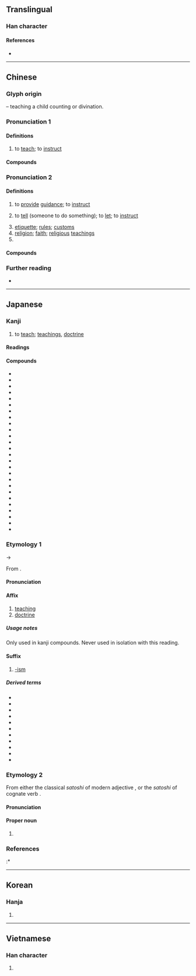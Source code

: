 {{also|敎}}
{{character info}}
==Translingual==
{{stroke order|strokes=11}}

===Han character===
{{Han char|rn=66|rad=攴|as=07|sn=11|four=48440|canj=JDOK|ids=⿰孝攵}}

====References====
* {{Han ref|kx=0472.051|dkj=13213|dj=0823.010|hdz=21459.090|uh=6559|ud=25945|bh=B1D0|bd=45520}}

----

==Chinese==
{{zh-forms|t2=敎|alt=斅/𢽾,𧧿,𤕝}}

===Glyph origin===
{{Han etym}}
{{Han compound|爻|子|攴|alt3=攵|t1=divination|t2=child|t3=teaching cane|c1=p|c2=s|c3=s|ls=psc}} – teaching a child counting or divination.

===Pronunciation 1===
{{zh-pron
|m=jiāo
|m-s=
|dg=җё3
|c=gaau3,gaau1
|c_note=gaau1 - rare
|c-t=
|g=
|h=pfs=kâu
|j=
|md=gá
|mn=kà/kàu
|mn_note=kà - vernacular; kàu - literary
|mn-t=ga3
|w=2kau
|x=
|mc=1
|oc=1,1
|ma=y
|cat=v
}}

====Definitions====
{{zh-hanzi}}

# to [[teach]]; to [[instruct]]
#: {{zh-x|我 來 教{jiāo} 你。|Let me '''teach''' you.}}

====Compounds====
{{zh-der|fold=1|帶教|教書匠|教一識百|白教|教書|罷教|教冊:kà-chheh}}

===Pronunciation 2===
{{zh-pron
|m=jiào
|m-s=
|dg=җё1
|c=gaau3
|c-t=
|g=
|h=pfs=kau
|j=jiau3
|md=gáu
|mn=kà/kàu
|mn_note=kà - vernacular (“to tell someone to do something”); kàu - literary
|mn-t=ga3/gao3
|mn-t_note=ga3 - vernacular; gao3 - literary
|w=2jiau
|x=
|mc=2
|oc=2,2
|ma=y
|cat=v,n,pn
}}

====Definitions====
{{zh-hanzi}}

# to [[provide]] [[guidance]]; to [[instruct]]
# {{lb|zh|obsolete|or|Min Nan}} to [[tell]] (someone to do something); to [[let]]; to [[instruct]]
# [[etiquette]]; [[rules]]; [[customs]]
# [[religion]]; [[faith]]; [[religious]] [[teachings]]
# {{surname|zh}}

====Compounds====
{{zh-der|不教而殺|全真教|反教|副教授|宗教改革|國教|中等教育|性教育|天才教育|圓教|不吝賜教|五教|北方佛教|外教|公教人員|受教|不言之教|世教|候教|佛教|儘教|四教|公民教育|伊斯蘭教|一音教|一神教|佛教音樂|上帝教|三娘教子|感化教育|不吝指教|傳教士|基督教|媽媽教室|保教|八卦教|吳宮教陣|只教|內教|判教|三時教|幫教|在教|平民教育|奉令承教|三教論衡|愛的教育|分流教學|三教九流|回教世界|單一神教|實物教學|品格教育|大學教育|助教|天理教|失教兒童|幼兒教育|律動教學|因材施教|大專教育|名教|就教|弼教|強迫教育|宣教|回教聖戰|傳教|幼稚教育|客座教授|師範教育|希臘教會|出教|工藝教育|太公家教|執教|和丸教子|屢教不改|家庭教育|少調失教|家教|宗教自由|宗教學|主教|九流三教|宮教|宗教音樂|宗教戰爭|宗教|大主教|三階教|學校教育|學前教育|孔教|幼教|便教|多神教|女子教育|基礎教育|垂教|叨教|天主教|大同教|婆羅門教|希臘正教|布教|初等教育|基本教練|大乘佛教|分教|印度教|寓教於樂|勞動教養|在職教育|國民教育|回教|單式教學|建教合作|喇嘛教|回教徒|天方教|可教性|原始佛教|吃教|十二分教|勞工教育|健康教育|三教|多語教育|不教而誅|教程|有教無類|掌教|民眾教育|教育工學|教頭|教猱升木|教育哲學|教授學|教案|教戰守策|殖民教育|教務長|桃李之教|教學節目|教席|教育學|教育費|法教|教育商數|教誨|教育愛|教具|校外教學|教育小說|教育召集|教會|教學法|教育行政|教宗|教育輔導|教令|教派|白蓮教|教學目標|視聽教育|教員|淑教流徽|教習|教育視導|拜教|教義|教育程度|拜火教|教場|教唆犯|教官|教友|教坊司|打罵教育|教科書|教門|教皇|教鞭|教師|教育家|教讀|教士|活教材|教育|矩教|教育媒體|教規|教師節|教育宗旨|明恥教戰|教育學程|教督|成人教育|教育計畫|教練|景教|禮教|教學電視|教澤|教坊|教主|生聚教訓|空中教學|移樽就教|殺彘教子|教育部|教首|新教|教導|教徒|禮教吃人|普及教育|敷教|神道設教|社會教育|社教|教練團|直教|教學相長|樞機主教|教條主義|教學計劃|敷教明倫|教唆罪|熊丸之教|教坊記|漸教|教育局|白衣教練|教養|特教|摩尼教|扑作教刑|異教|教職員|拜物教|生活教育|有分教|政教合一|施教|理教|教育經費|教辭|玄教|教養院|特殊教育|教務|教澤永懷|火教|波斯教|猶太教|教堂|承教|政教|教孝月|教益|教條|教育制度|教無常師|教室|拉丁教會|教學醫院|教師會館|教會學校|相夫教子|教安|清真教|教唆|教父哲學|明刑弼教|教練機|教化|教練車|教育史|沒調教|摩門教|教務主任|教子有方|求教|教師甄試|正教|教授|權威管教|教材|普通教育|教學|東正教|明教|教誨師|教訓|教育會|教育團體|教父|教法|教正|教本|教師證書|殉教|教外別傳|教廷|祆教|推廣教育|指教|教諭|母教|文教|清教徒|親子教養|軍事教育|耶穌教|道德教育|義務教育|總教練|職業教育|道教|領教|錫克教|西藏佛教|賜教|英國國教|通才教育|邦教|終身教育|紅衣主教|羅馬公教|莫教|羅祖教|說教|聲教|黃教|親職教育|陰教|花教|電腦教學|諄諄教導|高等教育|高教|諄諄教誨|騎士教育|遺教經|養成教育|補償教育|釋教|風教|複式教學|補救教學|耒耨之教|網路教學|羅馬教會|羅馬正教|電教|詩教|補習教育|路德教派|薩滿教|遠距教學|老教頭|通識教育|長老教會|職前教育|終生教育|邪教|言教|遺教|部派佛教|聖教序|身教|舊教|紅教|羅教|調教|終教|討教|見教|立教|請教|言傳身教|軍公教|補助教育|胎教|高臺教|勞教|教權主義|撒但教|巫教|養不教，父之過|誓反教}}

===Further reading===
* {{thcwd|7342}}

{{zh-cat|Beginning}}

----

==Japanese==

===Kanji===
{{ja-kanji|grade=2|rs=攴07}}

# to [[teach]]; [[teaching]]s, [[doctrine]]

====Readings====
{{ja-readings
|goon=きょう<けう
|kanon=こう<かう
|kun=おし-え<をし-へ, おし-える<をし-へる, おそ-わる<をそ-はる
|nanori=さとし, のり, ひさ
}}

====Compounds====
{{der-top|Compounds}}
* {{ja-r|教%育|きょう%いく|[[education]]}}
* {{ja-r|教%室|きょう%しつ|[[classroom]]}}
* {{ja-r|教%員|きょう%いん}}
* {{ja-r|教%化|きょう%か}}
* {{ja-r|教%科|きょう%か}}
* {{ja-r|教%会|きょう%かい}}
* {{ja-r|教%戒|きょう%かい}}
* {{ja-r|教%誨|きょう%かい}}
* {{ja-r|教%学|きょう%がく}}
* {{ja-r|教%材|きょう%ざい|[[teaching]] [[materials]]}}
* {{ja-r|教%義|きょう%ぎ}}
* {{ja-r|教%師|きょう%し}}
* {{ja-r|教%授|きょう%じゅ}}
* {{ja-r|教%習|きょう%しゅう}}
* {{ja-r|教%習%所|きょう%しゅう%じょ}}
* {{ja-r|教%訓|きょう%くん}}
* {{ja-r|教%条|きょう%じょう}}
* {{ja-r|教%法|きょう%ほう|[[teaching]] [[method]]}}
* {{ja-r|宗%教|しゅ%きょう|[[religion]]}}
* {{ja-r|教%条 主%義|きょう%じょう しゅ%ぎ}}
* {{ja-r|教%諭|きょう%ゆ}}
* {{ja-r|教%養|きょう%よう}}
* {{ja-r|回%教|かい%きょう}}
* {{ja-r|儒%教|じゅ%きょう}}
* {{ja-r|調%教|ちょう%きょう}}
* {{ja-r|教%祖|きょう%そ}}
{{der-bottom}}

===Etymology 1===
{{ja-kanjitab|yomi=o|きょう}}
{{IPAchar|/keu/}} → {{IPAchar|/kjoː/}}

From {{der|ja|ltc|-|sort=きょう}} {{ltc-l|教|gloss=to teach, to instruct}}.

====Pronunciation====
{{ja-pron|yomi=goon|きょう}}

====Affix====
{{ja-pos|affix|きょう|hhira=けう}}

# [[teaching]]
# [[doctrine]]

=====Usage notes=====
Only used in kanji compounds. Never used in isolation with this reading.

====Suffix====
{{ja-pos|suffix|きょう|hhira=けう}}

# [[-ism]] {{gloss|religion}}

=====Derived terms=====
{{der-top}}
* {{ja-r|キリスト教|^キリスト-きょう|[[Christianity]]}}
* {{ja-r|旧%教|^きゅう%きょう|[[Catholicism]]}}
* {{ja-r|新%教|^しん%きょう|[[Protestantism]]}}
* {{ja-r|イスラム教|^イスラム-きょう|[[Islam]]}}
* {{ja-r|ユダヤ教|^ユダヤ-きょう|[[Judaism]]}}
* {{ja-r|ヒンドゥー教|^ヒンドゥー-きょう|[[Hinduism]]}}
* {{ja-r|シク教|^シク-きょう|[[Sikhism]]}}
* {{ja-r|道%教|^どう%きょう|[[Taoism]]}}
* {{ja-r|仏%教|^ぶっ%きょう|[[Buddhism]]}}
* {{ja-r|一%神%教|いっ%しん%きょう|[[monotheism]]}}
* {{ja-r|多%神%教|た%しん%きょう|[[polytheism]]}}
{{der-bottom}}

===Etymology 2===
{{ja-kanjitab|yomi=k|さとし}}
From either the classical {{m|ja|終止形|tr=shūshikei||terminal form}} ''satoshi'' of modern adjective {{m|ja|聡い|tr=satoi||clever, sharp-witted}}, or the {{m|ja|連用形|tr=ren'yōkei||continuative or stem form}} ''satoshi'' of cognate verb {{m|ja|諭す|tr=satosu||to admonish, persuade, remonstrate → to redirect into a smarter direction}}.

====Pronunciation====
{{ja-pron|yomi=k|さとし}}

====Proper noun====
{{ja-pos|proper|さとし}}

# {{given name|ja|sort=さとし|male}}

===References===
<references/>
:* {{R:Kokugo Dai Jiten}}

----

==Korean==

===Hanja===
{{ko-hanja|가르치다|가르칠|교}}

# {{alt form|ko|敎||{{hanja form of|교|to [[teach]]; [[class]]}}}}

----

==Vietnamese==

===Han character===
{{vi-readings|reading=giáo|rs=攴07}}

# {{rfdef|vi|sort=攴07}}